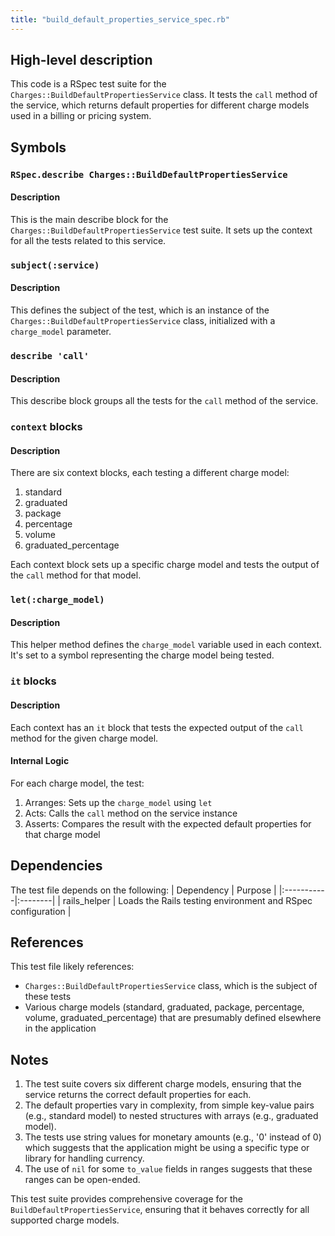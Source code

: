 ```yaml
---
title: "build_default_properties_service_spec.rb"
---
```


## High-level description
This code is a RSpec test suite for the `Charges::BuildDefaultPropertiesService` class. It tests the `call` method of the service, which returns default properties for different charge models used in a billing or pricing system.

## Symbols

### `RSpec.describe Charges::BuildDefaultPropertiesService`
#### Description
This is the main describe block for the `Charges::BuildDefaultPropertiesService` test suite. It sets up the context for all the tests related to this service.

### `subject(:service)`
#### Description
This defines the subject of the test, which is an instance of the `Charges::BuildDefaultPropertiesService` class, initialized with a `charge_model` parameter.

### `describe 'call'`
#### Description
This describe block groups all the tests for the `call` method of the service.

### `context` blocks
#### Description
There are six context blocks, each testing a different charge model:
1. standard
2. graduated
3. package
4. percentage
5. volume
6. graduated_percentage

Each context block sets up a specific charge model and tests the output of the `call` method for that model.

### `let(:charge_model)`
#### Description
This helper method defines the `charge_model` variable used in each context. It's set to a symbol representing the charge model being tested.

### `it` blocks
#### Description
Each context has an `it` block that tests the expected output of the `call` method for the given charge model.

#### Internal Logic
For each charge model, the test:
1. Arranges: Sets up the `charge_model` using `let`
2. Acts: Calls the `call` method on the service instance
3. Asserts: Compares the result with the expected default properties for that charge model

## Dependencies
The test file depends on the following:
| Dependency | Purpose |
|:-----------|:--------|
| rails_helper | Loads the Rails testing environment and RSpec configuration |

## References
This test file likely references:
- `Charges::BuildDefaultPropertiesService` class, which is the subject of these tests
- Various charge models (standard, graduated, package, percentage, volume, graduated_percentage) that are presumably defined elsewhere in the application

## Notes
1. The test suite covers six different charge models, ensuring that the service returns the correct default properties for each.
2. The default properties vary in complexity, from simple key-value pairs (e.g., standard model) to nested structures with arrays (e.g., graduated model).
3. The tests use string values for monetary amounts (e.g., '0' instead of 0) which suggests that the application might be using a specific type or library for handling currency.
4. The use of `nil` for some `to_value` fields in ranges suggests that these ranges can be open-ended.

This test suite provides comprehensive coverage for the `BuildDefaultPropertiesService`, ensuring that it behaves correctly for all supported charge models.